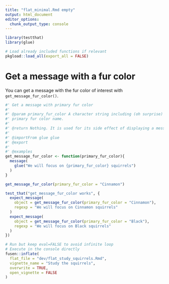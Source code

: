 ```yaml
---
title: "flat_minimal.Rmd empty"
output: html_document
editor_options: 
  chunk_output_type: console
---
```


```r
library(testthat)
library(glue)
```

<!--
You need to run the 'description' chunk in the '0-dev_history.Rmd' file before continuing your code there.
-->

```r
# Load already included functions if relevant
pkgload::load_all(export_all = FALSE)
```

# Get a message with a fur color

You can get a message with the fur color of interest with `get_message_fur_color()`.

```r
#' Get a message with primary fur color
#'
#' @param primary_fur_color A character string including (oh surprise) a 
#' primary fur color name.
#'
#' @return Nothing. It is used for its side effect of displaying a message.
#' 
#' @importFrom glue glue 
#' @export
#'
#' @examples
get_message_fur_color <- function(primary_fur_color){
  message(
    glue("We will focus on {primary_fur_color} squirrels")
  )
}
```


```r
get_message_fur_color(primary_fur_color = "Cinnamon")
```


```r
test_that("get_message_fur_color works", {
  expect_message(
    object = get_message_fur_color(primary_fur_color = "Cinnamon"), 
    regexp = "We will focus on Cinnamon squirrels"
  )
  expect_message(
    object = get_message_fur_color(primary_fur_color = "Black"), 
    regexp = "We will focus on Black squirrels"
  )
})
```


```r
# Run but keep eval=FALSE to avoid infinite loop
# Execute in the console directly
fusen::inflate(
  flat_file = "dev/flat_study_squirrels.Rmd", 
  vignette_name = "Study the squirrels",
  overwrite = TRUE,
  open_vignette = FALSE
)
```
